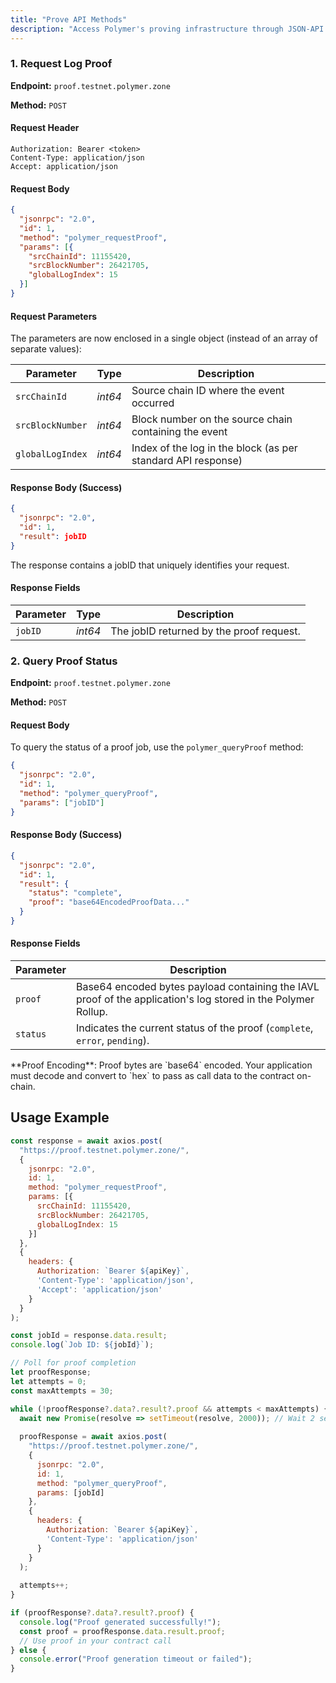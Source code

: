 ```yaml
---
title: "Prove API Methods"
description: "Access Polymer's proving infrastructure through JSON-API endpoints."
---
```



### 1. Request Log Proof

**Endpoint:** `proof.testnet.polymer.zone`

**Method:** `POST`

#### Request Header

```http Headers icon="header" lines
Authorization: Bearer <token>
Content-Type: application/json
Accept: application/json
```

#### Request Body

```json Request Proof payload icon="code" lines highlight={6-8}
{
  "jsonrpc": "2.0",
  "id": 1,
  "method": "polymer_requestProof",
  "params": [{
    "srcChainId": 11155420,
    "srcBlockNumber": 26421705,
    "globalLogIndex": 15
  }]
}
```

#### Request Parameters

The parameters are now enclosed in a single object (instead of an array of separate values):

| Parameter | Type | Description |
| --- | --- | --- |
| `srcChainId` | _int64_ | Source chain ID where the event occurred |
| `srcBlockNumber` | _int64_ | Block number on the source chain containing the event |
| `globalLogIndex` | _int64_ | Index of the log in the block (as per standard API response) |

#### Response Body (Success)

```json Success Response icon="check" lines highlight={4}
{
  "jsonrpc": "2.0",
  "id": 1,
  "result": jobID
}
```

The response contains a jobID that uniquely identifies your request.

#### Response Fields

| Parameter | Type | Description |
| --- | --- | --- |
| `jobID` | _int64_ | The jobID returned by the proof request. |

### 2. Query Proof Status

**Endpoint:** `proof.testnet.polymer.zone`

**Method:** `POST`

#### Request Body

To query the status of a proof job, use the `polymer_queryProof` method:

```json Query Proof Status icon="search" lines
{
  "jsonrpc": "2.0",
  "id": 1,
  "method": "polymer_queryProof",
  "params": ["jobID"]
}
```

#### Response Body (Success)

```json Complete Proof Response icon="check-circle" lines highlight={5-6}
{
  "jsonrpc": "2.0",
  "id": 1,
  "result": {
    "status": "complete",
    "proof": "base64EncodedProofData..."
  }
}
```

#### Response Fields

| Parameter | Description |
| -------------------------------- | --------------------------- |
| `proof` | Base64 encoded bytes payload containing the IAVL proof of the application's log stored in the Polymer Rollup. |
| `status` | Indicates the current status of the proof (`complete`, `error`, `pending`). |

<Info>
**Proof Encoding**: Proof bytes are `base64` encoded. Your application must decode and convert to `hex` to pass as call data to the contract on-chain.
</Info>

## Usage Example

```javascript Complete API Flow icon="javascript" lines highlight={2,6-10,15,34,38,39,43}
const response = await axios.post(
  "https://proof.testnet.polymer.zone/",
  {
    jsonrpc: "2.0",
    id: 1,
    method: "polymer_requestProof",
    params: [{
      srcChainId: 11155420,
      srcBlockNumber: 26421705,
      globalLogIndex: 15
    }]
  },
  {
    headers: {
      Authorization: `Bearer ${apiKey}`,
      'Content-Type': 'application/json',
      'Accept': 'application/json'
    }
  }
);

const jobId = response.data.result;
console.log(`Job ID: ${jobId}`);

// Poll for proof completion
let proofResponse;
let attempts = 0;
const maxAttempts = 30;

while (!proofResponse?.data?.result?.proof && attempts < maxAttempts) {
  await new Promise(resolve => setTimeout(resolve, 2000)); // Wait 2 seconds
  
  proofResponse = await axios.post(
    "https://proof.testnet.polymer.zone/",
    {
      jsonrpc: "2.0",
      id: 1,
      method: "polymer_queryProof",
      params: [jobId]
    },
    {
      headers: {
        Authorization: `Bearer ${apiKey}`,
        'Content-Type': 'application/json'
      }
    }
  );
  
  attempts++;
}

if (proofResponse?.data?.result?.proof) {
  console.log("Proof generated successfully!");
  const proof = proofResponse.data.result.proof;
  // Use proof in your contract call
} else {
  console.error("Proof generation timeout or failed");
}
```